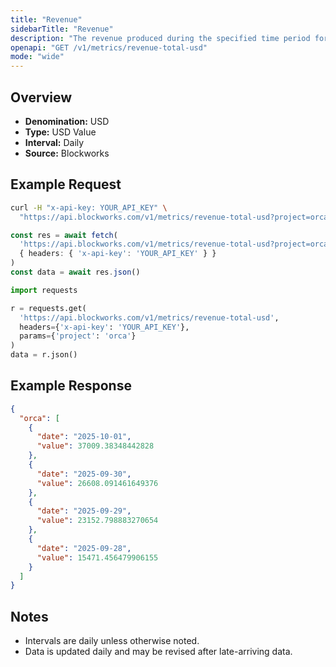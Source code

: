 ```yaml
---
title: "Revenue"
sidebarTitle: "Revenue"
description: "The revenue produced during the specified time period for given project."
openapi: "GET /v1/metrics/revenue-total-usd"
mode: "wide"
---
```


## Overview

- **Denomination:** USD
- **Type:** USD Value
- **Interval:** Daily
- **Source:** Blockworks

## Example Request

<CodeGroup>

```bash cURL
curl -H "x-api-key: YOUR_API_KEY" \
  "https://api.blockworks.com/v1/metrics/revenue-total-usd?project=orca"
```

```typescript TypeScript
const res = await fetch(
  'https://api.blockworks.com/v1/metrics/revenue-total-usd?project=orca',
  { headers: { 'x-api-key': 'YOUR_API_KEY' } }
)
const data = await res.json()
```

```python Python
import requests

r = requests.get(
  'https://api.blockworks.com/v1/metrics/revenue-total-usd',
  headers={'x-api-key': 'YOUR_API_KEY'},
  params={'project': 'orca'}
)
data = r.json()
```

</CodeGroup>

## Example Response

```json
{
  "orca": [
    {
      "date": "2025-10-01",
      "value": 37009.38348442828
    },
    {
      "date": "2025-09-30",
      "value": 26608.091461649376
    },
    {
      "date": "2025-09-29",
      "value": 23152.798883270654
    },
    {
      "date": "2025-09-28",
      "value": 15471.456479906155
    }
  ]
}
```

## Notes
- Intervals are daily unless otherwise noted.
- Data is updated daily and may be revised after late-arriving data.